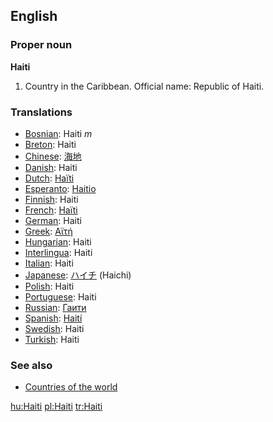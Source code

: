 ==English==

===Proper noun===
{{wikipedia}}
'''Haiti'''
# Country in the Caribbean. Official name: Republic of Haiti.
===Translations===
*[[Bosnian]]: Haiti ''m''
*[[Breton]]: Haiti
*[[Chinese]]: [[海地]]
*[[Danish]]: Haiti
*[[Dutch]]: [[Haïti]]
*[[Esperanto]]: [[Haitio]]
*[[Finnish]]: Haiti
*[[French]]: [[Haïti]]
*[[German]]: Haiti
*[[Greek]]: [[Αϊτή]]
*[[Hungarian]]: Haiti
*[[Interlingua]]: Haiti
*[[Italian]]: Haiti
*[[Japanese]]: [[ハイチ]] (Haichi)
*[[Polish]]: Haiti
*[[Portuguese]]: Haiti
*[[Russian]]: [[Гаити]]
*[[Spanish]]: [[Haití]]
*[[Swedish]]: Haiti
*[[Turkish]]: Haiti

===See also===
* [[Countries of the world]]

[[hu:Haiti]]
[[pl:Haiti]]
[[tr:Haiti]]